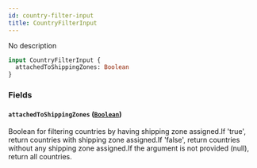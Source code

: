 ```yaml
---
id: country-filter-input
title: CountryFilterInput
---
```


No description

```graphql
input CountryFilterInput {
  attachedToShippingZones: Boolean
}
```

### Fields

#### `attachedToShippingZones` ([`Boolean`](../../../developer/api-reference/scalars/boolean))

Boolean for filtering countries by having shipping zone assigned.If 'true', return countries with shipping zone assigned.If 'false', return countries without any shipping zone assigned.If the argument is not provided (null), return all countries.
